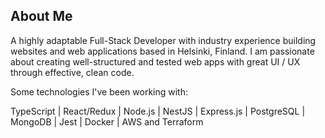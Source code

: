 ## About Me

A highly adaptable Full-Stack Developer with industry experience building websites and web applications based in Helsinki, Finland. I am passionate about creating well-structured and tested web apps with great UI / UX through effective, clean code.

Some technologies I've been working with:

TypeScript | React/Redux | Node.js | NestJS | Express.js | PostgreSQL | MongoDB | Jest | Docker | AWS and Terraform
